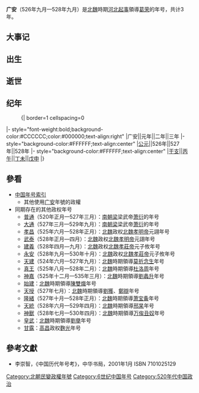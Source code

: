 {{Eranamebox|年号=广安
|起讫时间= 526年九月—528年九月
|政权= 齊
|帝王= 葛荣
|历时= 3年
|timeline= <timeline>
ImageSize  = width:200 height:50
PlotArea   = width:180 height:30 left:10 bottom:20
TimeAxis   = orientation:horizontal
DateFormat = yyyy
Period     = from:386 till:581
AlignBars  = early
ScaleMajor = increment:28 start:386
Colors =
  id:canvas value:rgb(1,1,0.85)
BackgroundColors = canvas:canvas
PlotData =
  width:15 color:black
  bar:era from:start till:end
  bar:era from:439 till:581 color:red
  bar:era from:386 till:534 color:black
  bar:era from:526 till:528 color:green
  bar:era from:526 till:528 color:blue
</timeline>
|说明= <span style="color: blue">广安</span>在<span style="color: red">北朝</span>、'''北魏'''和<span style="color: green">葛荣</span>时期的位置。 
}}

'''广安'''（526年九月—528年九月）是[[北魏|北魏]]時期[[河北起事|河北起事]]領導[[葛荣|葛荣]]的年号，共计3年。

==大事记==

==出生==

==逝世==

==纪年==

:{| border=1 cellspacing=0
|- style="font-weight:bold;background-color:#CCCCCC;color:#000000;text-align:right"
|广安||元年||二年||三年
|- style="background-color:#FFFFFF;text-align:center"
|[[公元纪年|公元]]||526年||527年||528年
|- style="background-color:#FFFFFF;text-align:center"
|[[干支纪年|干支]]||[[丙午|丙午]]||[[丁未|丁未]]||[[戊申|戊申]]
|}

==參看==
*[[中国年号索引|中国年号索引]]
**其他使用[[广安|广安]]年號的政權
*同期存在的其他政权年号
**[[普通_(萧衍)|普通]]（520年正月—527年三月）：[[南朝梁|南朝梁]]梁武帝[[萧衍|萧衍]]的年号
**[[大通_(萧衍)|大通]]（527年三月—529年九月）：[[南朝梁|南朝梁]]梁武帝[[萧衍|萧衍]]的年号
**[[孝昌|孝昌]]（525年六月—528年正月）：[[北魏|北魏]]政权[[北魏孝明帝|北魏孝明帝]]元詡年号
**[[武泰|武泰]]（528年正月—四月）：[[北魏|北魏]]政权[[北魏孝明帝|北魏孝明帝]]元詡年号
**[[建義_(北魏孝莊帝)|建義]]（528年四月—九月）：[[北魏|北魏]]政权[[北魏孝莊帝|北魏孝莊帝]]元子攸年号
**[[永安_(北魏孝莊帝)|永安]]（528年九月—530年十月）：[[北魏|北魏]]政权[[北魏孝莊帝|北魏孝莊帝]]元子攸年号
**[[天建|天建]]（524年六月—527年九月）：[[北魏|北魏]]時期領導[[莫折念生|莫折念生]]年号
**[[真王_(杜洛周)|真王]]（525年八月—528年二月）：[[北魏|北魏]]時期領導[[杜洛周|杜洛周]]年号
**[[神嘉|神嘉]]（525年十二月—535年三月）：[[北魏|北魏]]時期領導[[劉蠡升|劉蠡升]]年号
**[[始建|始建]]：[[北魏|北魏]]時期領導[[陳雙熾|陳雙熾]]年号
**[[天授_(刘获)|天授]]（527年七月）：[[北魏|北魏]]時期領導[[劉獲|劉獲]]、[[鄭辯|鄭辯]]年号
**[[隆緒|隆緒]]（527年十月—528年正月）：[[北魏|北魏]]時期領導[[萧宝夤|萧宝夤]]年号
**[[天统_(邢杲)|天統]]（528年六月—529年四月）：[[北魏|北魏]]時期領導[[邢杲|邢杲]]年号
**[[神獸|神獸]]（528年七月—530年四月）：[[北魏|北魏]]時期領導[[万俟丑奴|万俟丑奴]]年号
**[[皇武|皇武]]：[[北魏|北魏]]時期領導[[劉擧|劉擧]]年号
**[[甘露_(麴光)|甘露]]：[[高昌|高昌]]政权[[麴光|麴光]]年号

==參考文獻==
*李崇智，《中国历代年号考》，中华书局，2001年1月 ISBN 7101025129

{{年号|[[魯興|魯興]]|[[中国年号索引|南北朝年號]]|--}}
{{南北朝年號}}

[[Category:北朝民變政權年號|Category:北朝民變政權年號]]
[[Category:6世纪中国年号|Category:6世纪中国年号]]
[[Category:520年代中国政治|Category:520年代中国政治]]